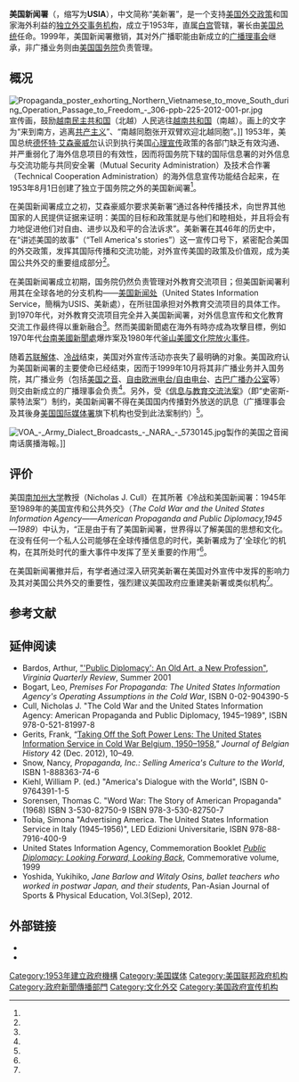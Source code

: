 {{Redirect|美国新闻处|二战期间美国的政府机构|美国战时情报局}}
{{noteTA
|G1=USGov
|1=zh-hans:信息; zh-hant:資訊;
}}
{{Infobox government agency
  | agency_name     = 美国新闻署
  | nativename      = {{lang|en|United States Information Agency}}{{en}}
  | nativename_r    = 
  | jurisdiction    = {{USA}}
  | seal            = UnitedStatesInformationAgency-Seal.svg
  | seal_width      = 140px
  | seal_caption    = 美国新闻署徽章
  | logo            = UnitedStatesInformationAgency-Logo.svg
  | logo_width      = 160px
  | logo_caption    = 美国新闻署标志
  | formed          = {{start date|1953|8|1}}
  | preceding1      = 
  | preceding2      = 
  | dissolved       = 1999年10月1日
  | superseding     = [[美国国务院|美国国务院]]<br>[[广播理事会|广播理事会]]
  | employees       = 
  | budget          = 
  | minister1_name  = 
  | minister1_pfo   = 
  | minister2_name  = 
  | minister2_pfo   = 
  | chief1_title    = 
  | chief1          = 
  | chief2_title    = 
  | chief2          = 
  | parent_agency   = 
  | child1_agency   = 
  | child2_agency   = 
  | keydocument1    = 
  | keydocument2    = 
  | picture         = 
  | picture_width   = 
  | picture_caption = 
  | headquarters    = {{USA}}[[华盛顿哥伦比亚特区|华盛顿哥伦比亚特区]]
  | website         = 
  | footnotes       = 
}}

'''美国新闻署'''（{{lang-en|'''United States Information Agency'''}}，缩写为'''USIA'''），中文简称“美新署”，是一个支持[[美国|美国]][[外交政策|外交政策]]和国家海外利益的[[美國政府獨立機構|独立外交事务机构]]，成立于1953年，直属[[白宫|白宫]]管辖，署长由[[美国总统|美国总统]]任命。1999年，美国新闻署撤销，其对外广播职能由新成立的[[广播理事会|广播理事会]]继承，非广播业务则由[[美国国务院|美国国务院]]{{le|公众外交暨公共事务次卿|Under Secretary of State for Public Diplomacy and Public Affairs}}负责管理。

==概况==
[[File:Propaganda_poster_exhorting_Northern_Vietnamese_to_move_South_during_Operation_Passage_to_Freedom_-_306-ppb-225-2012-001-pr.jpg|thumb]]宣传画，鼓励[[越南民主共和国|越南民主共和国]]（北越）人民逃往[[越南共和国|越南共和国]]（南越）。画上的文字为“来到南方，逃离[[共产主义|共产主义]]”、“南越同胞张开双臂欢迎北越同胞”。]]
1953年，美国总统[[德怀特·艾森豪威尔|德怀特·艾森豪威尔]]认识到执行美国[[心理战|心理宣传]]政策的各部门缺乏有效沟通、并严重弱化了海外信息项目的有效性，因而将国务院下辖的国际信息署的对外信息与交流功能与共同安全署（Mutual Security Administration）及技术合作署（Technical Cooperation Administration）的海外信息宣传功能结合起来，在1953年8月1日创建了独立于国务院之外的美国新闻署<ref name="sjtu"/>。

在美国新闻署成立之初，艾森豪威尔要求美新署“通过各种传播技术，向世界其他国家的人民提供证据来证明：美国的目标和政策就是与他们和睦相处，并且将会有力地促进他们对自由、进步以及和平的合法诉求”。美新署在其46年的历史中，在“讲述美国的故事”（“Tell America's stories”）这一宣传口号下，紧密配合美国的外交政策，发挥其国际传播和交流功能，对外宣传美国的政策及价值观，成为美国公共外交的重要组成部分<ref name="ecnu"/>。

在美国新闻署成立初期，国务院仍然负责管理对外教育交流项目；但美国新闻署利用其在全球各地的分支机构——[[美国新闻处|美国新闻处]]（United States Information Service，簡稱为USIS、美新處），在所驻国承担对外教育交流项目的具体工作。到1970年代，对外教育交流项目完全并入美国新闻署，对外信息宣传和文化教育交流工作最终得以重新融合<ref name="sjtu"/>。然而美國新聞處在海外有時亦成為攻擊目標，例如1970年代[[台南美國新聞處|台南美國新聞處]]爆炸案及1980年代[[釜山美國文化院放火事件|釜山美國文化院放火事件]]。

随着[[苏联解体|苏联解体]]、[[冷战|冷战]]结束，美国对外宣传活动亦丧失了最明确的对象。美国政府认为美国新闻署的主要使命已经结束，因而于1999年10月将其非广播业务并入国务院，其广播业务（包括[[美国之音|美国之音]]、[[自由欧洲电台/自由电台|自由欧洲电台/自由电台]]、[[马蒂广播电视台|古巴广播办公室]]等）则交由新成立的广播理事会负责<ref name="fhw"/>。另外，受《[[信息与教育交流法案|信息与教育交流法案]]》（即“史密斯-蒙特法案”）制约，美国新闻署不得在美国国内传播對外放送的訊息（广播理事会及其後身[[美国国际媒体署|美国国际媒体署]]旗下机构也受到此法案制约）<ref name="ecnu"/>。

[[File:VOA_-_Army_Dialect_Broadcasts_-_NARA_-_5730145.jpg|thumb]]製作的美国之音闽南话廣播海報。]]

==评价==
美国[[南加州大学|南加州大学]]教授{{tsl|en|Nicholas J. Cull|尼古拉斯·卡尔 (1964年)|尼古拉斯·卡尔}}（Nicholas J. Cull）在其所著《冷战和美国新闻署：1945年至1989年的美国宣传和公共外交》（''The Cold War and the United States Information Agency——American Propaganda and Public Diplomacy,1945—1989''）中认为，“正是由于有了美国新闻署，世界得以了解美国的思想和文化。在没有任何一个私人公司能够在全球传播信息的时代，美新署成为了‘全球化’的机构，在其所处时代的重大事件中发挥了至关重要的作用”<ref name="fhw"/>。

在美国新闻署撤并后，有学者通过深入研究美新署在美国对外宣传中发挥的影响力及其对美国公共外交的重要性，强烈建议美国政府应重建美新署或类似机构<ref name="ecnu"/>。

==参考文献==
{{Reflist|refs=
<ref name="sjtu">{{cite web|url=http://news.sjtu.edu.cn/info/1002/132780.htm|title=美国对外宣传机构的演变|publisher=上海交通大学|author=邓峰|accessdate=2016-03-29|date=2012-12-31}}{{Dead link|date=2018年9月 |bot=InternetArchiveBot |fix-attempted=yes }}</ref>
<ref name="ecnu">{{cite web|url=http://202.120.85.33/Jweb_lzgjs/CN/Y2013/V9/I15/223|title=美国学术界对美国新闻署的研究综述|publisher=冷战国际史研究|author=邓峰,赵继珂|year=2013|volume=9|issue=15|page=223-250|accessdate=2016-03-29}}{{Dead link|date=2018年9月 |bot=InternetArchiveBot |fix-attempted=yes }}</ref>
<ref name="fhw">{{cite web|url=http://news.ifeng.com/mainland/special/PublicDiplomacy/shuping/detail_2010_09/01/2407338_0.shtml|title=从美国新闻署的兴衰看美国公共外交的演变|publisher=凤凰网|agency=公共外交季刊|author=黄友义|accessdate=2016-03-29|date=2010-09-01}}</ref>
}}

==延伸阅读==
* Bardos, Arthur, [http://www.vqronline.org/articles/2001/summer/bardos-public-diplomacy/ "'Public Diplomacy': An Old Art, a New Profession"], ''Virginia Quarterly Review'', Summer 2001
* Bogart, Leo, ''Premises For Propaganda: The United States Information Agency's Operating Assumptions in the Cold War'', ISBN 0-02-904390-5
* Cull, Nicholas J. "The Cold War and the United States Information Agency: American Propaganda and Public Diplomacy, 1945–1989", ISBN 978-0-521-81997-8
* Gerits, Frank, “[http://www.journalbelgianhistory.be/en/journal/belgisch-tijdschrift-voor-nieuwste-geschiedenis-xlii20124/taking-soft-power-lens-united Taking Off the Soft Power Lens: The United States Information Service in Cold War Belgium, 1950–1958],” ''Journal of Belgian History'' 42 (Dec. 2012), 10–49.
* Snow, Nancy, ''Propaganda, Inc.: Selling America's Culture to the World'', ISBN 1-888363-74-6
* Kiehl, William P. (ed.) "America's Dialogue with the World", ISBN 0-9764391-1-5
* Sorensen, Thomas C. "Word War: The Story of American Propaganda" (1968) ISBN 3-530-82750-9 ISBN 978-3-530-82750-7
* Tobia, Simona "Advertising America. The United States Information Service in Italy (1945–1956)", LED Edizioni Universitarie, ISBN 978-88-7916-400-9
* United States Information Agency, Commemoration Booklet [https://web.archive.org/web/20110607062001/http://dosfan.lib.uic.edu/usia/abtusia/commins.pdf ''Public Diplomacy: Looking Forward, Looking Back''], Commemorative volume, 1999
* Yoshida, Yukihiko, ''Jane Barlow and Witaly Osins, ballet teachers who worked in postwar Japan, and their students'', Pan-Asian Journal of Sports & Physical Education, Vol.3(Sep), 2012.

==外部链接==
{{commonscat|United States Information Agency}}
*{{cite web|url=http://archives.gov/research/guide-fed-records/groups/306.html|title=美国国家档案馆的相关记录}}
*{{cite web|url=http://dosfan.lib.uic.edu/usia/|title=美国新闻署的纪念网站|access-date=2016-03-29|archive-url=https://web.archive.org/web/20101012105029/http://dosfan.lib.uic.edu/usia/|archive-date=2010-10-12|dead-url=yes}}

[[Category:1953年建立政府機構|Category:1953年建立政府機構]]
[[Category:美国媒体|Category:美国媒体]]
[[Category:美国联邦政府机构|Category:美国联邦政府机构]]
[[Category:政府新聞傳播部門|Category:政府新聞傳播部門]]
[[Category:文化外交|Category:文化外交]]
[[Category:美国政府宣传机构|Category:美国政府宣传机构]]